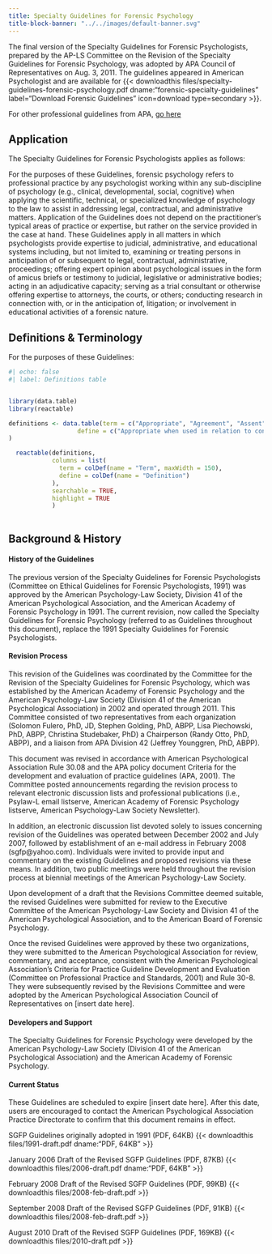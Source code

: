 ```yaml
---
title: Specialty Guidelines for Forensic Psychology
title-block-banner: "../../images/default-banner.svg"
---
```

The final version of the Specialty Guidelines for Forensic Psychologists, prepared by the AP-LS Committee on the Revision of the Specialty Guidelines for Forensic Psychology, was adopted by APA Council of Representatives on Aug. 3, 2011. The guidelines appeared in American Psychologist and are available for {{< downloadthis files/specialty-guidelines-forensic-psychology.pdf dname:"forensic-specialty-guidelines" label="Download Forensic Guidelines" icon=download type=secondary >}}.

For other professional guidelines from APA, [go here](https://www.apa.org/practice/guidelines)

::: panel-tabset
## Application

The Specialty Guidelines for Forensic Psychologists applies as follows:

For the purposes of these Guidelines, forensic psychology refers to professional practice by any psychologist working within any sub-discipline of psychology (e.g., clinical, developmental, social, cognitive) when applying the scientific, technical, or specialized knowledge of psychology to the law to assist in addressing legal, contractual, and administrative matters. Application of the Guidelines does not depend on the practitioner’s typical areas of practice or expertise, but rather on the service provided in the case at hand. These Guidelines apply in all matters in which psychologists provide expertise to judicial, administrative, and educational systems including, but not limited to, examining or treating persons in anticipation of or subsequent to legal, contractual, administrative, proceedings; offering expert opinion about psychological issues in the form of amicus briefs or testimony to judicial, legislative or administrative bodies; acting in an adjudicative capacity; serving as a trial consultant or otherwise offering expertise to attorneys, the courts, or others; conducting research in connection with, or in the anticipation of, litigation; or involvement in educational activities of a forensic nature.

## Definitions & Terminology


For the purposes of these Guidelines:

```r
#| echo: false
#| label: Definitions table 


library(data.table)
library(reactable)

definitions <- data.table(term = c("Appropriate", "Agreement", "Assent", "Consent", "Client", "Conflict of Interest", "Decisionmaker", "Examinee", "Forensic Examiner", "Forensic Practice", "Forensic Practitioner", "Forensic Psychology", "Informed Consent", "Legal Representative", "Party", "Reasonable or Reasonably", "Record or Written Record", "Retaining Party", "Tribunal", "Trier of Fact"),
                   define = c("Appropriate when used in relation to conduct by a forensic practitioner means that, according to the prevailing professional judgment of competent forensic practitioners, the conduct is apt and pertinent and is considered befitting, suitable and proper for a particular person, place, condition, or function. 'Inappropriate' means that, according to the prevailing professional judgment of competent forensic practitioners, the conduct is not suitable, desirable, or properly timed for a particular person, occasion, or purpose; and may also denote improper conduct, improprieties, or conduct that is discrepant for the circumstances.", "Agreement refers to the objective and mutual understanding between the forensic practitioner and the person or persons seeking the professional service and/or agreeing to participate in the service. See also Assent, Consent, and Informed Consent.", "Assent refers to the agreement, approval, or permission, especially regarding verbal or nonverbal conduct, that is reasonably intended and interpreted as expressing willingness, even in the absence of unmistakable consent. Forensic practitioners attempt to secure assent when consent and informed consent can not be obtained or when, because of mental state, the examinee may not be able to consent.", "Consent refers to agreement, approval, or permission as to some act or purpose.", "Client refers to the attorney, law firm, court, agency, entity, party, or other person who has retained, and who has a contractual relationship with, the forensic practitioner to provide services.", "Conflict of Interest refers to a situation or circumstance in which the forensic practitioner's objectivity, impartiality, or judgment may be jeopardized due to a relationship, financial, or any other interest that would reasonably be expected to substantially affect a forensic practitioner's professional judgment, impartiality, or decision-making.", "Decisionmaker refers to the person or entity with the authority to make a judicial decision, agency determination, arbitration award, or other contractual determination after consideration of the facts and the law.", "Examinee refers to a person who is the subject of a forensic examination for the purpose of informing a decision maker or attorney about the psychological functioning of that examinee.", "Forensic Examiner refers to a psychologist who examines the psychological condition of a person whose psychological condition is in controversy or at issue.", "Forensic Practice refers to the application of the scientific, technical, or specialized knowledge of psychology to the law and the use of that knowledge to assist in resolving legal, contractual, and administrative disputes.", "Forensic Practitioner refers to a psychologist when engaged in forensic practice.", "Forensic Psychologyrefers to all forensic practice by any psychologist working within any sub-discipline of psychology (e.g., clinical, developmental, social, cognitive).", "Informed Consent denotes the knowledgeable, voluntary, and competent agreement by a person to a proposed course of conduct after the forensic practitioner has communicated adequate information and explanation about the material risks and benefits of, and reasonably available alternatives to, the proposed course of conduct.", "Legal Representative refers to a person who has the legal authority to act on behalf of another.", "Party refers to a person or entity named in litigation, or who is involved in, or is witness to, an activity or relationship that may be reasonably anticipated to result in litigation.", "Reasonable or Reasonably, when used in relation to conduct by a forensic practitioner, denotes the conduct of a prudent and competent forensic practitioner who is engaged in similar activities in similar circumstances.", "Record or Written Record refers to all notes, records, documents, memorializations, and recordings of considerations and communications, be they in any form or on any media, tangible, electronic, hand-written, or mechanical, that are contained in, or are specifically related to, the forensic matter in question or the forensic service provided.", "Retaining Party refers to the attorney, law firm, court, agency, entity, party, or other person who has retained, and who has a contractual relationship with, the forensic practitioner to provide services.", "Tribunal denotes a court or an arbitrator in an arbitration proceeding, or a legislative body, administrative agency, or other body acting in an adjudicative capacity. A legislative body, administrative agency or other body acts in an adjudicative capacity when a neutral official, after the presentation of legal argument or evidence by a party or parties, renders a judgment directly affecting a party's interests in a particular matter.", "Trier of Fact refers to a court or an arbitrator in an arbitration proceeding, or a legislative body, administrative agency, or other body acting in an adjudicative capacity. A legislative body, administrative agency or other body acts in an adjudicative capacity when a neutral official, after the presentation of legal argument or evidence by a party or parties, renders a judgment directly affecting a party's interests in a particular matter.")
)

  reactable(definitions,
            columns = list(
              term = colDef(name = "Term", maxWidth = 150),
              define = colDef(name = "Definition")
            ),
            searchable = TRUE, 
            highlight = TRUE
            )               
                   
```

## Background & History

#### History of the Guidelines
The previous version of the Specialty Guidelines for Forensic Psychologists (Committee on Ethical Guidelines for Forensic Psychologists, 1991) was approved by the American Psychology-Law Society, Division 41 of the American Psychological Association, and the American Academy of Forensic Psychology in 1991.  The current  revision, now called the Specialty Guidelines for Forensic Psychology (referred to as Guidelines throughout this document), replace the 1991 Specialty Guidelines for Forensic Psychologists. 

#### Revision Process 
This revision of the Guidelines was coordinated by the Committee for the Revision of the Specialty Guidelines for Forensic Psychology, which was established by the American Academy of Forensic Psychology and the American Psychology-Law Society (Division 41 of the American Psychological Association) in 2002 and operated through 2011.  This Committee consisted of two representatives from each organization (Solomon Fulero, PhD, JD, Stephen Golding, PhD, ABPP, Lisa Piechowski, PhD, ABPP, Christina Studebaker, PhD) a Chairperson (Randy Otto, PhD, ABPP), and a liaison from APA Division 42 (Jeffrey Younggren, PhD, ABPP). 

This document was revised in accordance with American Psychological Association Rule 30.08 and the APA policy document Criteria for the development and evaluation of practice guidelines (APA, 2001).  The Committee posted announcements regarding the revision process to relevant electronic discussion lists and professional publications (i.e., Psylaw-L email listserve, American Academy of Forensic Psychology listserve, American Psychology-Law Society Newsletter).  

In addition, an electronic discussion list devoted solely to issues concerning revision of the Guidelines was operated between December 2002 and July 2007, followed by establishment of an e-mail address in February 2008 (sgfp@yahoo.com).  Individuals were invited to provide input and commentary on the existing Guidelines and proposed revisions via these means. In addition, two public meetings were held throughout the revision process at biennial meetings of the American Psychology-Law Society.

Upon development of a draft that the Revisions Committee deemed suitable, the revised Guidelines were submitted for review to the Executive Committee of the American Psychology-Law Society and Division 41 of the American Psychological Association, and to the American Board of Forensic Psychology.  

Once the revised Guidelines were approved by these two organizations, they were submitted to the American Psychological Association for review, commentary, and acceptance, consistent with the American Psychological Association’s Criteria for Practice Guideline Development and Evaluation (Committee on Professional Practice and Standards, 2001) and Rule 30-8.  They were subsequently revised by the Revisions Committee and  were adopted by the American Psychological Association Council of Representatives on [insert date here].

#### Developers and Support
The Specialty Guidelines for Forensic Psychology were developed by the American Psychology-Law Society (Division 41 of the American Psychological Association) and the American Academy of Forensic Psychology.

#### Current Status
These Guidelines are scheduled to expire [insert date here].  After this date, users are encouraged to contact the American Psychological Association Practice Directorate to confirm that this document remains in effect.


SGFP Guidelines originally adopted in 1991 (PDF, 64KB)
{{< downloadthis files/1991-draft.pdf dname:"PDF, 64KB" >}}

January 2006 Draft of the Revised SGFP Guidelines (PDF, 87KB)
{{< downloadthis files/2006-draft.pdf dname:"PDF, 64KB" >}}

February 2008 Draft of the Revised SGFP Guidelines (PDF, 99KB)
{{< downloadthis files/2008-feb-draft.pdf >}}

September 2008 Draft of the Revised SGFP Guidelines (PDF, 91KB)
{{< downloadthis files/2008-feb-draft.pdf >}}

August 2010 Draft of the Revised SGFP Guidelines (PDF, 169KB)
{{< downloadthis files/2010-draft.pdf >}}

:::